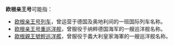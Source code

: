 '''欧根亲王号'''可能指：
* [[欧根亲王号列车|欧根亲王号列车]]，曾运营于德国及奥地利间的一班国际列车名称。
* [[欧根亲王号重巡洋舰|欧根亲王号重巡洋舰]]，曾服役于纳粹德国海军的一艘巡洋舰名称。
* [[歐根親王號輕巡洋艦|歐根親王號輕巡洋艦]]，曾服役于義大利皇家海軍的一艘巡洋舰名称。
{{disambig|cat=五字消歧義}}
